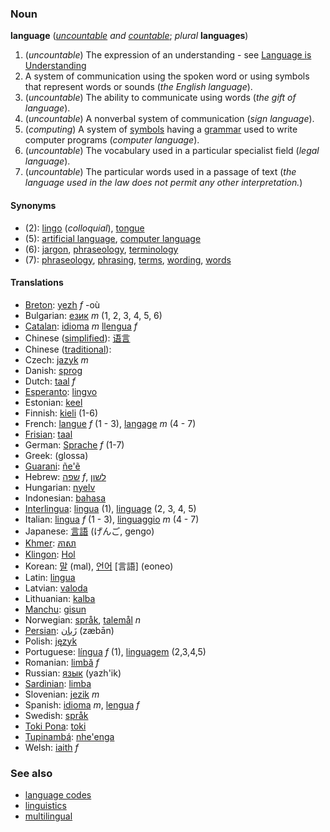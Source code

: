 ===Noun===
'''language''' (''[[uncountable]] and [[countable]]''; ''plural'' '''languages''')

#(''uncountable'') The expression of an understanding - see [http://www.ourcivilisation.com/undrstnd.htm Language is Understanding]
#A system of communication using the spoken word or using symbols that represent words or sounds (''the English language'').
#(''uncountable'') The ability to communicate using words (''the gift of language'').
#(''uncountable'') A nonverbal system of communication (''sign language'').
#(''computing'') A system of [[symbol]]s having a [[grammar]] used to write computer programs (''computer language'').
#(''uncountable'') The vocabulary used in a particular specialist field (''legal language'').
#(''uncountable'') The particular words used in a passage of text (''the language used in the law does not permit any other interpretation.'')

====Synonyms====
*(2): [[lingo]] (''colloquial''), [[tongue]]
*(5): [[artificial language]], [[computer language]] <!--is "artificial language" strictly the same as "computer language"?-->
*(6): [[jargon]], [[phraseology]], [[terminology]]
*(7): [[phraseology]], [[phrasing]], [[term]]s, [[wording]], [[word]]s

====Translations====
*[[Breton]]: [[yezh]] ''f'' -où
*Bulgarian: [[език]] ''m'' (1, 2, 3, 4, 5, 6)
*[[Catalan]]: [[idioma]] ''m'' [[llengua]] ''f''
*Chinese ([[simplified]]): [[语言]]
*Chinese ([[traditional]]): [[]]
*Czech: [[jazyk]] ''m''
*Danish: [[sprog]]
*Dutch: [[taal]] ''f''
*[[Esperanto]]: [[lingvo]]
*Estonian: [[keel]]
*Finnish: [[kieli]] (1-6)
*French: [[langue]] ''f'' (1 - 3), [[langage]] ''m'' (4 - 7)
*[[Frisian]]: [[taal]]
*German: [[Sprache]] ''f'' (1-7)
*Greek: (glossa)
*[[Guarani]]: [[ñe'ẽ]]
*Hebrew: [[שפה]] ''f'', [[לשון]]
*Hungarian: [[nyelv]]
*Indonesian: [[bahasa]]
*[[Interlingua]]: [[lingua]] (1), [[linguage]] (2, 3, 4, 5)
*Italian: [[lingua]] ''f'' (1 - 3), [[linguaggio]] ''m'' (4 - 7)
*Japanese: [[言語]] (げんご, gengo)
*[[Khmer]]: [[ភាសា]]
*[[Klingon]]: [[Hol]]
*Korean: [[말]] (mal), [[언어]] [言語] (eoneo)
*Latin: [[lingua]]
*Latvian: [[valoda]]
*Lithuanian: [[kalba]]
*[[Manchu]]: [[gisun]]
*Norwegian: [[språk]], [[talemål]] ''n''
*[[Persian]]: [[زَبان]] (zæbān)
*Polish: [[język]]
*Portuguese: [[língua]] ''f'' (1), [[linguagem]] (2,3,4,5)
*Romanian: [[limbă]] ''f''
*Russian: [[язык]] (yazh'ik)
*[[Sardinian]]: [[limba]]
*Slovenian: [[jezik]] ''m''
*Spanish: [[idioma]] ''m'', [[lengua]] ''f''
*Swedish: [[språk]]
*[[Toki Pona]]: [[toki]]
*[[Tupinambá]]: [[nhe'enga]]
*Welsh: [[iaith]] ''f''

===See also===
*[[language code]]s
*[[linguistics]]
*[[multilingual]]